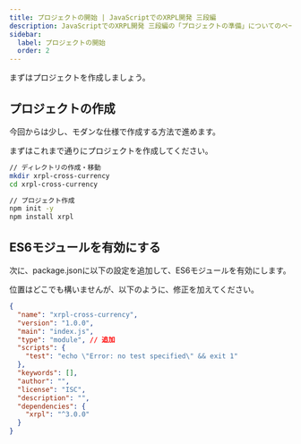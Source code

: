 ```yaml
---
title: プロジェクトの開始 | JavaScriptでのXRPL開発 三段編
description: JavaScriptでのXRPL開発 三段編の「プロジェクトの準備」についてのページです。
sidebar:
  label: プロジェクトの開始
  order: 2
---
```


まずはプロジェクトを作成しましょう。

## プロジェクトの作成

今回からは少し、モダンな仕様で作成する方法で進めます。

まずはこれまで通りにプロジェクトを作成してください。

```bash
// ディレクトリの作成・移動
mkdir xrpl-cross-currency
cd xrpl-cross-currency

// プロジェクト作成
npm init -y
npm install xrpl
```

## ES6モジュールを有効にする

次に、package.jsonに以下の設定を追加して、ES6モジュールを有効にします。

位置はどこでも構いませんが、以下のように、修正を加えてください。

```json
{
  "name": "xrpl-cross-currency",
  "version": "1.0.0",
  "main": "index.js",
  "type": "module", // 追加
  "scripts": {
    "test": "echo \"Error: no test specified\" && exit 1"
  },
  "keywords": [],
  "author": "",
  "license": "ISC",
  "description": "",
  "dependencies": {
    "xrpl": "^3.0.0"
  }
}

```
